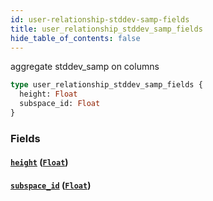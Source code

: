 ```yaml
---
id: user-relationship-stddev-samp-fields
title: user_relationship_stddev_samp_fields
hide_table_of_contents: false
---
```


aggregate stddev_samp on columns

```graphql
type user_relationship_stddev_samp_fields {
  height: Float
  subspace_id: Float
}
```

### Fields

#### [`height`](#) ([`Float`](../scalars/float))

#### [`subspace_id`](#) ([`Float`](../scalars/float))
